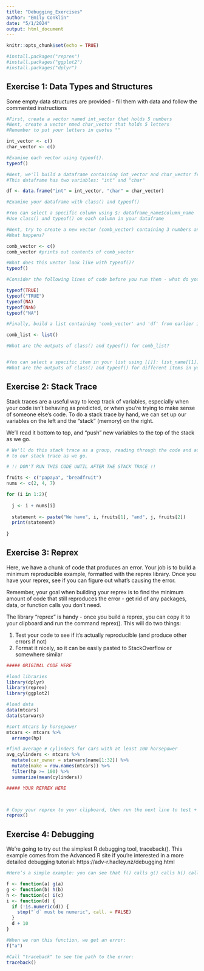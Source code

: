 ---
title: "Debugging_Exercises"
author: "Emily Conklin"
date: "5/1/2024"
output: html_document
---

```{r setup, include=FALSE}
knitr::opts_chunk$set(echo = TRUE)

#install.packages("reprex")
#install.packages("ggplot2")
#install.packages("dplyr")

```

## Exercise 1: Data Types and Structures

Some empty data structures are provided - fill them with data and follow the commented instructions

```{r}

#First, create a vector named int_vector that holds 5 numbers
#Next, create a vector nmed char_vector that holds 5 letters
#Remember to put your letters in quotes ""

int_vector <- c()
char_vector <- c()

#Examine each vector using typeof(). 
typeof()

```

```{r}

#Next, we'll build a dataframe containing int_vector and char_vector from the last step
#This dataframe has two variables: "int" and "char"

df <- data.frame("int" = int_vector, "char" = char_vector)

#Examine your dataframe with class() and typeof()

#You can select a specific column using $: dataframe_name$column_name
#Use class() and typeof() on each column in your dataframe

```

```{r}

#Next, try to create a new vector (comb_vector) containing 3 numbers and 3 letters
#What happens? 

comb_vector <- c()
comb_vector #prints out contents of comb_vector

#What does this vector look like with typeof()?
typeof()

```

```{r}
#Consider the following lines of code before you run them - what do you expect?

typeof(TRUE)
typeof("TRUE")
typeof(NA)
typeof(NaN)
typeof("NA")

```

```{r}

#Finally, build a list containing 'comb_vector' and 'df' from earlier in the exercise

comb_list <- list()

#What are the outputs of class() and typeof() for comb_list?


#You can select a specific item in your list using [[]]: list_name[[1]]
#What are the outputs of class() and typeof() for different items in your list?


```

## Exercise 2: Stack Trace

Stack traces are a useful way to keep track of variables, especially when your code
isn't behaving as predicted, or when you're trying to make sense of someone else's 
code. To do a stack trace by hand, we can set up our variables on the left and the
"stack" (memory) on the right. 

We'll read it bottom to top, and "push" new variables to the top of the stack as we go.

```{r Stack Trace}

# We'll do this stack trace as a group, reading through the code and adding 
# to our stack trace as we go.

# !! DON'T RUN THIS CODE UNTIL AFTER THE STACK TRACE !!

fruits <- c("papaya", "breadfruit")
nums <- c(2, 4, 7)

for (i in 1:2){
  
  j <- i + nums[i]
  
  statement <- paste("We have", i, fruits[1], "and", j, fruits[2])
  print(statement)
  
}

```

## Exercise 3: Reprex

Here, we have a chunk of code that produces an error. Your job is to build a minimum reproducible example, formatted with the reprex library. Once you have your reprex, see if you can figure out what's causing the error.

Remember, your goal when building your reprex is to find the minimum amount of code that still reproduces the error - get rid of any packages, data, or function calls you don't need.

The library "reprex" is handy - once you build a reprex, you can copy it to your clipboard and run the command reprex(). This will do two things:

1) Test your code to see if it's actually reproducible (and produce other errors if not)
2) Format it nicely, so it can be easily pasted to StackOverflow or somewhere similar

```{r Original Code}

##### ORIGINAL CODE HERE

#load libraries
library(dplyr)
library(reprex)
library(ggplot2)

#load data
data(mtcars)
data(starwars)

#sort mtcars by horsepower
mtcars <- mtcars %>%
  arrange(hp)

#find average # cylinders for cars with at least 100 horsepower
avg_cylinders <- mtcars %>%
  mutate(car_owner = starwars$name[1:32]) %>%
  mutate(make = row.names(mtcars)) %>% 
  filter(hp >= 100) %>%
  summarize(mean(cylinders))
```  

```{r Reprex}

##### YOUR REPREX HERE



# Copy your reprex to your clipboard, then run the next line to test + format
reprex()

```

## Exercise 4: Debugging

We're going to try out the simplest R debugging tool, traceback(). This example comes from the Advanced R site if you're interested in a more detailed debugging tutorial:
https://adv-r.hadley.nz/debugging.html

```{r}

#Here’s a simple example: you can see that f() calls g() calls h() calls i(), which checks if its argument is numeric:Function f calls function g 

f <- function(a) g(a)
g <- function(b) h(b)
h <- function(c) i(c)
i <- function(d) {
  if (!is.numeric(d)) {
    stop("`d` must be numeric", call. = FALSE)
  }
  d + 10
}

#When we run this function, we get an error:
f("a")

#Call "traceback" to see the path to the error:
traceback()

```

